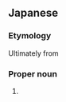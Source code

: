 ==Japanese==
{{DEFAULTSORT:やしゅだら}}
{{wikipedia|lang=ja}}
{{ja-kanjitab|や|しゅ|だ|ら|yomi=o}}

===Etymology===
Ultimately from {{der|ja|sa|यशोधरा}}

===Proper noun===
{{ja-pos|proper|やしゅだら}}

# {{w|Yasodharā}}

{{C|ja|Individuals|Buddhism}}